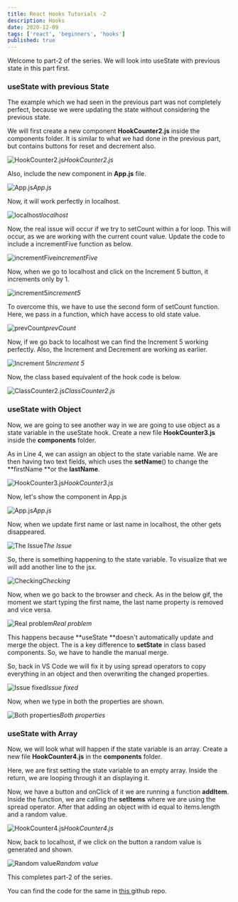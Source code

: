 ```yaml
---
title: React Hooks Tutorials -2
description: Hooks
date: 2020-12-09
tags: ['react', 'beginners', 'hooks']
published: true
---
```


Welcome to part-2 of the series. We will look into useState with previous state in this part first.

### **useState with previous State**

The example which we had seen in the previous part was not completely perfect, because we were updating the state without considering the previous state.

We will first create a new component **HookCounter2.js** inside the components folder. It is similar to what we had done in the previous part, but contains buttons for reset and decrement also.

![HookCounter2.js](https://ik.imagekit.io/thewebdev/React-Hooks/2/1_n6dzbzWr-E.png)*HookCounter2.js*

Also, include the new component in **App.js** file.

![App.js](https://ik.imagekit.io/thewebdev/React-Hooks/2/2_g5imJhjGAS.png)*App.js*

Now, it will work perfectly in localhost.

![localhost](https://ik.imagekit.io/thewebdev/React-Hooks/2/3_WLbwYGiUQ_.png)*localhost*

Now, the real issue will occur if we try to setCount within a for loop. This will occur, as we are working with the current count value. Update the code to include a incrementFive function as below.

![incrementFive](https://ik.imagekit.io/thewebdev/React-Hooks/2/4_eQLiAvEH7P.png)*incrementFive*

Now, when we go to localhost and click on the Increment 5 button, it increments only by 1.

![increment5](https://ik.imagekit.io/thewebdev/React-Hooks/2/5_c3aCdoLXX7.png)*increment5*

To overcome this, we have to use the second form of setCount function. Here, we pass in a function, which have access to old state value.

![prevCount](https://ik.imagekit.io/thewebdev/React-Hooks/2/6_u6UznCz4UO.png)*prevCount*

Now, if we go back to localhost we can find the Increment 5 working perfectly. Also, the Increment and Decrement are working as earlier.

![Increment 5](https://ik.imagekit.io/thewebdev/React-Hooks/2/7_vzDGnJvPpl.png)*Increment 5*

Now, the class based equivalent of the hook code is below.

![ClassCounter2.js](https://ik.imagekit.io/thewebdev/React-Hooks/2/8_KE9gZL20G7.png)*ClassCounter2.js*

### **useState with Object**

Now, we are going to see another way in we are going to use object as a state variable in the useState hook. Create a new file **HookCounter3.js** inside the **components** folder.

As in Line 4, we can assign an object to the state variable name. We are then having two text fields, which uses the **setName**() to change the **firstName **or the **lastName**.

![HookCounter3.js](https://ik.imagekit.io/thewebdev/React-Hooks/2/9_Tac8tRQvLp.png)*HookCounter3.js*

Now, let's show the component in App.js

![App.js](https://ik.imagekit.io/thewebdev/React-Hooks/2/10_Sb4dJc_nb.png)*App.js*

Now, when we update first name or last name in localhost, the other gets disappeared.

![The Issue](https://ik.imagekit.io/thewebdev/React-Hooks/2/11_BhtQG53YtB.gif)*The Issue*

So, there is something happening to the state variable. To visualize that we will add another line to the jsx.

![Checking](https://ik.imagekit.io/thewebdev/React-Hooks/2/12_zr-ZMjMqIE.png)*Checking*

Now, when we go back to the browser and check. As in the below gif, the moment we start typing the first name, the last name property is removed and vice versa.

![Real problem](https://ik.imagekit.io/thewebdev/React-Hooks/2/13_-kGEnLlpDO.gif)*Real problem*

This happens because **useState **doesn't automatically update and merge the object. The is a key difference to **setState** in class based components. So, we have to handle the manual merge.

So, back in VS Code we will fix it by using spread operators to copy everything in an object and then overwriting the changed properties.

![Issue fixed](https://ik.imagekit.io/thewebdev/React-Hooks/2/14_L9ke-IScMm.png)*Issue fixed*

Now, when we type in both the properties are shown.

![Both properties](https://ik.imagekit.io/thewebdev/React-Hooks/2/15_yGrP4U8jS.png)*Both properties*

### **useState with Array**

Now, we will look what will happen if the state variable is an array. Create a new file **HookCounter4.js** in the **components** folder.

Here, we are first setting the state variable to an empty array. Inside the return, we are looping through it an displaying it.

Now, we have a button and onClick of it we are running a function **addItem**. Inside the function, we are calling the **setItems** where we are using the spread operator. After that adding an object with id equal to items.length and a random value.

![HookCounter4.js](https://ik.imagekit.io/thewebdev/React-Hooks/2/16_awvqZOdiKX.png)*HookCounter4.js*

Now, back to localhost, if we click on the button a random value is generated and shown.

![Random value](https://ik.imagekit.io/thewebdev/React-Hooks/2/17_qnxUQLjXCF.png)*Random value*

This completes part-2 of the series.

You can find the code for the same in [this ](https://github.com/nabendu82/state-hook)github repo.
